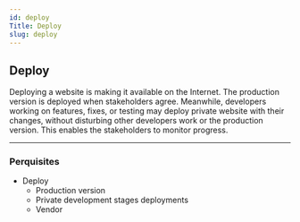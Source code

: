 ```yaml
---
id: deploy
Title: Deploy
slug: deploy
---
```


## Deploy

Deploying a website is making it available on the Internet. The production version is deployed when stakeholders agree. Meanwhile, developers working on features, fixes, or testing may deploy private website with their changes, without disturbing other developers work or the production version. This enables the stakeholders to monitor progress.

---

### Perquisites

- Deploy
	- Production version
	- Private development stages deployments
	- Vendor

